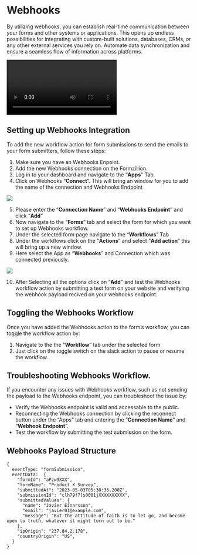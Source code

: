 # Webhooks

By utilizing webhooks, you can establish real-time communication between your forms and other systems or applications. This opens up endless possibilities for integrating with custom-built solutions, databases, CRMs, or any other external services you rely on. Automate data synchronization and ensure a seamless flow of information across platforms.

<video controls>
  <source src="/integrations/webhooks/webhooks.webm" type="video/webm" />
</video>

## Setting up Webhooks Integration

To add the new workflow action for form submissions to send the emails to your form submitters, follow these steps:

1.  Make sure you have an Webhooks Enpoint.
2.  Add the new Webhooks connection on the Formzillion.
3.  Log in to your dashboard and navigate to the “**Apps**” Tab.
4.  Click on Webhooks “**Connect**”. This will bring an window for you to add the name of the connection and Webhooks Endpoint

![](/integrations/webhooks/connection.png)

5.  Please enter the “**Connection Name**” and “**Webhooks Endpoint**” and click “**Add**”
6.  Now navigate to the “**Forms**” tab and select the form for which you want to set up Webhooks workflow.
7.  Under the selected form page navigate to the “**Workflows**” Tab
8.  Under the workflows click on the “**Actions**” and select “**Add action**” this will bring up a new window.
9.  Here select the App as “**Webhooks**” and Connection which was connected previously.

![](/integrations/webhooks/task.png)

10. After Selecting all the options click on “**Add**” and test the Webhooks workflow action by submitting a test form on your website and verifying the webhook payload recived on your webhooks endpoint.

## Toggling the Webhooks Workflow

Once you have added the Webhooks action to the form’s workflow, you can toggle the workflow action by:

1.  Navigate to the the “**Workflow**” tab under the selected form
2.  Just click on the toggle switch on the slack action to pause or resume the workflow.

## Troubleshooting Webhooks Workflow.

If you encounter any issues with Webhooks workflow, such as not sending the payload to the Webhooks endpoint, you can troubleshoot the issue by:

- Verify the Webhooks endpoint is valid and accessable to the public.
- Reconnecting the Webhooks connection by clicking the reconnect button under the “Apps” tab and entering the “**Connection Name**” and “**Webhook Endpoint**”.
- Test the workflow by submitting the test submission on the form.

## Webhooks Payload Structure

```
{
  eventType: "formSubmission",
  eventData:  {
    "formId": "aPzw9XXX",
    "formName": "Product X Survey",
    "submittedAt": "2023-05-03T05:30:35.200Z",
    "submissionId": "clh79f7ls0001jXXXXXXXXXX",
    "submittedValues": {
      "name": "Javier Einarsson",
      "email": "javier01@example.com",
      "message": "But the attitude of faith is to let go, and become open to truth, whatever it might turn out to be."
    },
    "ipOrigin": "237.84.2.178",
    "countryOrigin": "US",
  }
}
```
